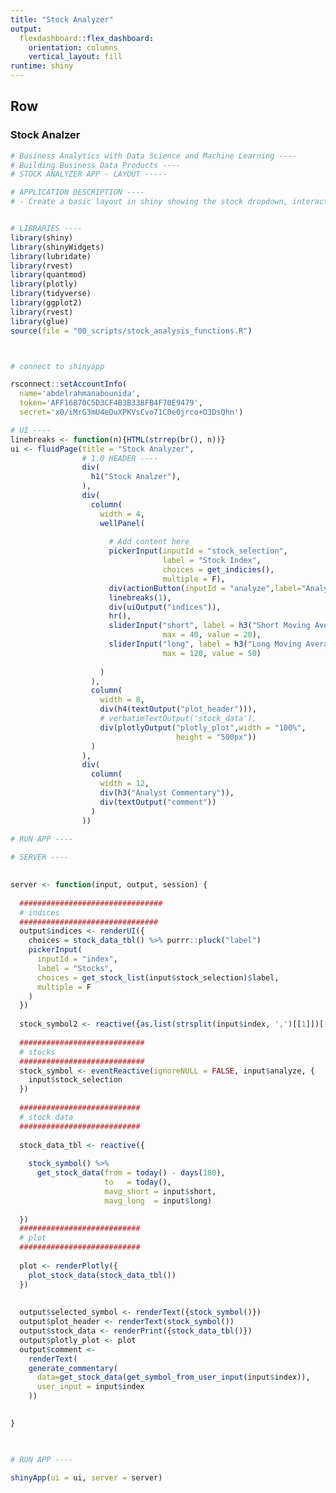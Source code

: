 ```yaml
---
title: "Stock Analyzer"
output: 
  flexdashboard::flex_dashboard:
    orientation: columns
    vertical_layout: fill
runtime: shiny
---
```


Row {data-height=950}
-------------------------------------

### Stock Analzer
```r
# Business Analytics with Data Science and Machine Learning ----
# Building Business Data Products ----
# STOCK ANALYZER APP - LAYOUT -----

# APPLICATION DESCRIPTION ----
# - Create a basic layout in shiny showing the stock dropdown, interactive plot and commentary


# LIBRARIES ----
library(shiny)
library(shinyWidgets)
library(lubridate)
library(rvest)
library(quantmod)
library(plotly)
library(tidyverse)
library(ggplot2)
library(rvest)
library(glue)
source(file = "00_scripts/stock_analysis_functions.R")



# connect to shinyapp

rsconnect::setAccountInfo(
  name='abdelrahmanabounida',
  token='AFF16870C5D3CF4B3B338FB4F70E9479',
  secret='x0/iMrG3mU4eDuXPKVsCvo71C0e0jrco+O3DsQhn')
```



```r

# UI ----
linebreaks <- function(n){HTML(strrep(br(), n))}  
ui <- fluidPage(title = "Stock Analyzer",
                # 1.0 HEADER ----
                div(
                  h1("Stock Analzer"),
                ),
                div(
                  column(
                    width = 4,
                    wellPanel(
                      
                      # Add content here 
                      pickerInput(inputId = "stock_selection", 
                                  label = "Stock Index",
                                  choices = get_indicies(),
                                  multiple = F),
                      div(actionButton(inputId = "analyze",label="Analyze",icon=icon("download"))),
                      linebreaks(1),
                      div(uiOutput("indices")),
                      hr(),
                      sliderInput("short", label = h3("Short Moving Average"), min = 5, 
                                  max = 40, value = 20),
                      sliderInput("long", label = h3("Long Moving Average"), min = 50, 
                                  max = 120, value = 50)
                      
                    )
                  ), 
                  column(
                    width = 8,
                    div(h4(textOutput("plot_header"))),
                    # verbatimTextOutput('stock_data'),
                    div(plotlyOutput("plotly_plot",width = "100%",
                                     height = "500px"))
                  )
                ),
                div(
                  column(
                    width = 12,
                    div(h3("Analyst Commentary")),
                    div(textOutput("comment"))
                  )
                ))

```


```r
# RUN APP ----
  
# SERVER ----

  
server <- function(input, output, session) {
  
  ################################
  # indices 
  ###############################
  output$indices <- renderUI({
    choices = stock_data_tbl() %>% purrr::pluck("label")
    pickerInput(
      inputId = "index", 
      label = "Stocks",
      choices = get_stock_list(input$stock_selection)$label,
      multiple = F
    )
  })
  
  stock_symbol2 <- reactive({as.list(strsplit(input$index, ',')[[1]])[[1]]})
  
  ############################
  # stocks 
  ############################
  stock_symbol <- eventReactive(ignoreNULL = FALSE, input$analyze, {
    input$stock_selection
  })
  
  ###########################
  # stock data
  ###########################
  
  stock_data_tbl <- reactive({
    
    stock_symbol() %>% 
      get_stock_data(from = today() - days(180), 
                     to   = today(),
                     mavg_short = input$short,
                     mavg_long  = input$long)
    
  })
  ###########################
  # plot
  ###########################
  
  plot <- renderPlotly({
    plot_stock_data(stock_data_tbl())
  })
  
  
  output$selected_symbol <- renderText({stock_symbol()})
  output$plot_header <- renderText(stock_symbol())
  output$stock_data <- renderPrint({stock_data_tbl()})
  output$plotly_plot <- plot
  output$comment <-
    renderText(
    generate_commentary(
      data=get_stock_data(get_symbol_from_user_input(input$index)),
      user_input = input$index
    ))

  
}

 
```


```r


# RUN APP ----
  
shinyApp(ui = ui, server = server)
  
  
```


